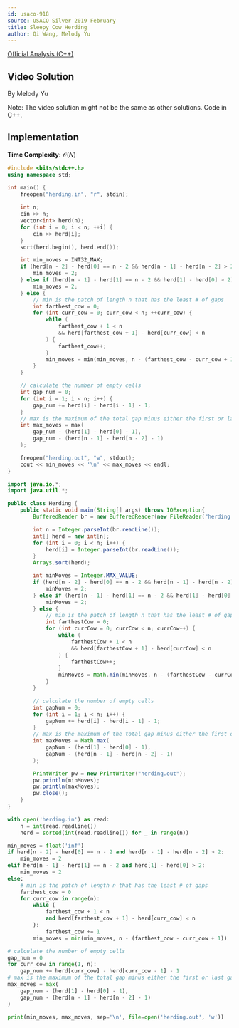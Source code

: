```yaml
---
id: usaco-918
source: USACO Silver 2019 February
title: Sleepy Cow Herding
author: Qi Wang, Melody Yu
---
```


[Official Analysis (C++)](http://www.usaco.org/current/data/sol_herding_silver_feb19.html)

## Video Solution

By Melody Yu

Note: The video solution might not be the same as other solutions. Code in C++.

<Youtube id="BvgV7f3pwcI" />

## Implementation

**Time Complexity:** $\mathcal{O}(N)$

<LanguageSection>
<CPPSection>

```cpp
#include <bits/stdc++.h>
using namespace std;

int main() {
	freopen("herding.in", "r", stdin);
	
	int n;
	cin >> n;
	vector<int> herd(n);
	for (int i = 0; i < n; ++i) {
		cin >> herd[i];
	}
	sort(herd.begin(), herd.end());

	int min_moves = INT32_MAX;
	if (herd[n - 2] - herd[0] == n - 2 && herd[n - 1] - herd[n - 2] > 2) {
		min_moves = 2;
	} else if (herd[n - 1] - herd[1] == n - 2 && herd[1] - herd[0] > 2) {
		min_moves = 2;
	} else {
		// min is the patch of length n that has the least # of gaps
		int farthest_cow = 0;
		for (int curr_cow = 0; curr_cow < n; ++curr_cow) {
			while (
				farthest_cow + 1 < n
				&& herd[farthest_cow + 1] - herd[curr_cow] < n
			) {
				farthest_cow++;
			}
			min_moves = min(min_moves, n - (farthest_cow - curr_cow + 1));
		}
	}

	// calculate the number of empty cells
	int gap_num = 0;
	for (int i = 1; i < n; i++) {
		gap_num += herd[i] - herd[i - 1] - 1;
	}
	// max is the maximum of the total gap minus either the first or last gap
	int max_moves = max(
		gap_num - (herd[1] - herd[0] - 1),
		gap_num - (herd[n - 1] - herd[n - 2] - 1)
	);

	freopen("herding.out", "w", stdout);
	cout << min_moves << '\n' << max_moves << endl;
}
```

</CPPSection>
<JavaSection>

```java
import java.io.*;
import java.util.*;

public class Herding {
	public static void main(String[] args) throws IOException{
		BufferedReader br = new BufferedReader(new FileReader("herding.in"));

		int n = Integer.parseInt(br.readLine());
		int[] herd = new int[n];
		for (int i = 0; i < n; i++) {
			herd[i] = Integer.parseInt(br.readLine());
		}
		Arrays.sort(herd);

		int minMoves = Integer.MAX_VALUE;
		if (herd[n - 2] - herd[0] == n - 2 && herd[n - 1] - herd[n - 2] > 2) {
			minMoves = 2;
		} else if (herd[n - 1] - herd[1] == n - 2 && herd[1] - herd[0] > 2) {
			minMoves = 2;
		} else {
			// min is the patch of length n that has the least # of gaps
			int farthestCow = 0;
			for (int currCow = 0; currCow < n; currCow++) {
				while (
					farthestCow + 1 < n
					&& herd[farthestCow + 1] - herd[currCow] < n
				) {
					farthestCow++;
				}
				minMoves = Math.min(minMoves, n - (farthestCow - currCow + 1));
			}
		}

		// calculate the number of empty cells
		int gapNum = 0;
		for (int i = 1; i < n; i++) {
			gapNum += herd[i] - herd[i - 1] - 1;
		}
		// max is the maximum of the total gap minus either the first or last gap
		int maxMoves = Math.max(
			gapNum - (herd[1] - herd[0] - 1),
			gapNum - (herd[n - 1] - herd[n - 2] - 1)
		);

		PrintWriter pw = new PrintWriter("herding.out");
		pw.println(minMoves);
		pw.println(maxMoves);
		pw.close();
	}
}
```

</JavaSection>
<PySection>

```py
with open('herding.in') as read:
	n = int(read.readline())
	herd = sorted(int(read.readline()) for _ in range(n))

min_moves = float('inf')
if herd[n - 2] - herd[0] == n - 2 and herd[n - 1] - herd[n - 2] > 2:
	min_moves = 2
elif herd[n - 1] - herd[1] == n - 2 and herd[1] - herd[0] > 2:
	min_moves = 2
else:
	# min is the patch of length n that has the least # of gaps
	farthest_cow = 0
	for curr_cow in range(n):
		while (
			farthest_cow + 1 < n
			and herd[farthest_cow + 1] - herd[curr_cow] < n
		):
			farthest_cow += 1
		min_moves = min(min_moves, n - (farthest_cow - curr_cow + 1))

# calculate the number of empty cells
gap_num = 0
for curr_cow in range(1, n):
	gap_num += herd[curr_cow] - herd[curr_cow - 1] - 1
# max is the maximum of the total gap minus either the first or last gap
max_moves = max(
	gap_num - (herd[1] - herd[0] - 1),
	gap_num - (herd[n - 1] - herd[n - 2] - 1)
)

print(min_moves, max_moves, sep='\n', file=open('herding.out', 'w'))
```

</PySection>
</LanguageSection>

